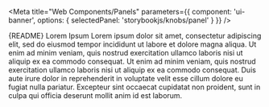 
<Meta
  title="Web Components/Panels"
  parameters={{
    component: 'ui-banner',
    options: { selectedPanel: 'storybookjs/knobs/panel' }
  }}
/>

<Description>
    {README}
</Description>

<Preview withToolbar>
  <Story name="Banner">
    <ui-banner class="header">
      <span slot="header">Lorem Ipsum</span>
      <span slot="content">
        Lorem ipsum dolor sit amet, consectetur adipiscing elit, sed do eiusmod tempor incididunt ut
        labore et dolore magna aliqua. Ut enim ad minim veniam, quis nostrud exercitation ullamco
        laboris nisi ut aliquip ex ea commodo consequat.
      </span>
      <span slot="content">
        Ut enim ad minim veniam, quis nostrud exercitation ullamco laboris nisi ut aliquip ex ea
        commodo consequat. Duis aute irure dolor in reprehenderit in voluptate velit esse cillum
        dolore eu fugiat nulla pariatur. Excepteur sint occaecat cupidatat non proident, sunt in
        culpa qui officia deserunt mollit anim id est laborum.
      </span>
    </ui-banner>
  </Story>
</Preview>